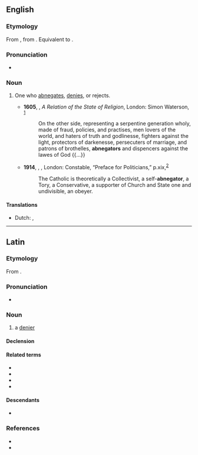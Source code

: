 ==English==

===Etymology===
From {{bor|en|LL.|abnegator}}, from {{m|la|abnegatus}}. Equivalent to {{suffix|en|abnegate|or}}.

===Pronunciation===
* {{a|US}} {{IPA|en|/ˈæb.nɪˌɡeɪ.tɚ/|/ˈæb.niˌɡeɪ.tɚ/}}

===Noun===
{{en-noun}}

# {{lb|en|rare}} One who [[abnegates]], [[denies]], or rejects. {{defdate|From early 17<sup>th</sup> century.}}
#* '''1605''', {{w|Edwin Sandys (died 1629)|Edwin Sandys}}, ''A Relation of the State of Religion'', London: Simon Waterson, <sup>[http://name.umdl.umich.edu/A11464.0001.001]</sup>
#*: On the other side, representing a serpentine generation wholy, made of fraud, policies, and practises, men lovers of the world, and haters of truth and godlinesse, fighters against the light, protectors of darkenesse, persecuters of marriage, and patrons of brothelles, '''abnegators''' and dispencers against the lawes of God {{...}}
#* '''1914''', {{w|George Bernard Shaw}}, ''{{w|John Bull's Other Island|John Bull’s Other Island}}'', London: Constable, “Preface for Politicians,” p.{{nbsp}}xix,<sup>[https://archive.org/details/in.ernet.dli.2015.504122]</sup>
#*: The Catholic is theoretically a Collectivist, a self-'''abnegator''', a Tory, a Conservative, a supporter of Church and State one and undivisible, an obeyer.

====Translations====
{{trans-top}}
* Dutch: {{t|nl|verloochenaar|m}}, {{t|nl|verwerper|m}}
{{trans-mid}}
{{trans-bottom}}

----

==Latin==

===Etymology===
From {{af|la|abnegō|t1=refuse, deny, decline|-tor}}.

===Pronunciation===
* {{la-IPA|abnegātor}}

===Noun===
{{la-noun|abnegātor<3>}}

# a [[denier]]

====Declension====
{{la-ndecl|abnegātor<3>}}

====Related terms====
* {{l|la|abnegātiō}}
* {{l|la|abnegātīvus}}
* {{l|la|abnegātus}}
* {{l|la|abnegō}}

====Descendants====
* {{desc|en|abnegator|bor=1}}

===References===
* {{R:L&S}}
* {{R:NLW}}
